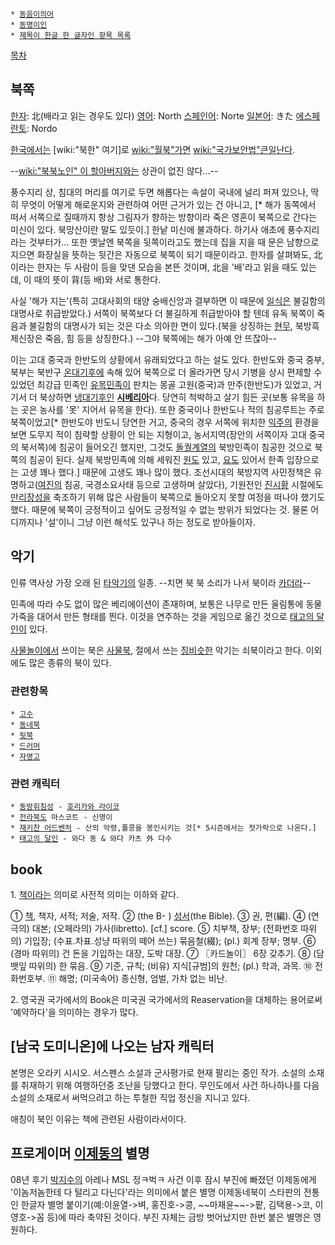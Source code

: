  * [[동음이의어]]
 * [[동명이인]]
 * [[제목이 한글 한 글자인 항목 목록]]

[[목차]]
== 북쪽 ==
[[한자]]: 北(배라고 읽는 경우도 있다)
[[영어]]: North
[[스페인어]]: Norte
[[일본어]]: きた
[[에스페란토]]: Nordo

[[한국]]에서는 [wiki:"북한" 여기]로 [[wiki:"월북"가면]] [[wiki:"국가보안법"큰일난다]].

--[[wiki:"북북노인" 이 할아버지]]와는 상관이 없진 않다...--

풍수지리 상, 침대의 머리를 여기로 두면 해롭다는 속설이 국내에 널리 퍼져 있으나, 딱히 무엇이 어떻게 해로운지와 관련하여 어떤 근거가 있는 건 아니고, [* 해가 동쪽에서 떠서 서쪽으로 질때까지 항상 그림자가 향하는 방향이라 죽은 영혼이 북쪽으로 간다는 미신이 있다. 북망산이란 말도 있듯이.]  한낱 미신에 불과하다. 하기사 애초에 풍수지리라는 것부터가...
또한 옛날엔 북쪽을 뒷쪽이라고도 했는데 집을 지을 때 문은 남향으로 지으면 화장실을 뜻하는 뒷간은 자동으로 북쪽이 되기 때문이라고. 한자를 살펴봐도, 北이라는 한자는 두 사람이 등을 맞댄 모습을 본뜬 것이며, 北을 '배'라고 읽을 때도 있는데, 이 때의 뜻이 背(등 배)와 서로 통한다.

사실 '해가 지는'(특히 고대사회의 태양 숭배신앙과 결부하면 이 때문에 [[일식]]은 불길함의 대명사로 취급받았다.) 서쪽이 북쪽보다 더 불길하게 취급받아야 할 텐데 유독 북쪽이 죽음과 불길함의 대명사가 되는 것은 다소 의아한 면이 있다.(북을 상징하는 [[현무]], 북방흑제신장은 죽음, 힘 등을 상징한다.) --그야 북쪽에는 해가 아예 안 뜨잖아--

이는 고대 중국과 한반도의 상황에서 유래되었다고 하는 설도 있다. 한반도와 중국 중부, 북부는 북반구 [[온대기후]]에 속해 있어 북쪽으로 더 올라가면 당시 기병을 상시 편제할 수 있었던 최강급 민족인 [[유목민족]]이 판치는 몽골 고원(중국)과 만주(한반도)가 있었고, 거기서 더 북상하면 [[냉대기후]]인 '''[[시베리아]]'''다. 당연히 척박하고 살기 힘든 곳(보통 유목을 하는 곳은 농사를 '못' 지어서 유목을 한다). 또한 중국이나 한반도나 적의 침공루트는 주로 북쪽이었고[* 한반도야 반도니 당연한 거고, 중국의 경우 서쪽에 위치한 [[익주]]의 환경을 보면 도무지 적이 침략할 상황이 안 되는 지형이고, 농서지역(장안의 서쪽이자 고대 중국의 북서쪽)에 침공이 들어오긴 했지만, 그것도 [[돌궐]]계열의 북방민족이 침공한 것으로 북쪽의 침공이 된다. 실제 북방민족에 의해 세워진 [[원]]도 있고, [[요]]도 있어서 한족 입장으로는 고생 꽤나 했다.] 때문에 고생도 꽤나 많이 했다. 조선시대의 북방지역 사민정책은 유명하고([[여진]]의 침공, 국경소요사태 등으로 고생하며 살았다), 기원전인 [[진시황]] 시절에도 [[만리장성]]을 축조하기 위해 많은 사람들이 북쪽으로 돌아오지 못할 여정을 떠나야 했기도 했다. 때문에 북쪽이 긍정적이고 싶어도 긍정적일 수 없는 방위가 되었다는 것. 물론 어디까지나 '설'이니 그냥 이런 해석도 있구나 하는 정도로 받아들이자. 
== 악기 ==
인류 역사상 가장 오래 된 [[타악기]]의 일종. --치면 북 북 소리가 나서 북이라 [[카더라]]--

민족에 따라 수도 없이 많은 베리에이션이 존재하며, 보통은 나무로 만든 울림통에 동물 가죽을 대어서 만든 형태를 띈다. 이것을 연주하는 것을 게임으로 옮긴 것으로 [[태고의 달인]]이 있다.

[[사물놀이]]에서 쓰이는 북은 [[사물북]], 절에서 쓰는 [[징]]비슷한 악기는 쇠북이라고 한다. 이외에도 많은 종류의 북이 있다.

=== 관련항목 ===
 * [[고수]]
 * [[동네북]]
 * [[뒷북]]
 * [[드러머]]
 * [[자명고]]
=== 관련 캐릭터 ===
 * [[동방휘침성]] - [[호리카와 라이코]]
 * [[전라북도]] 마스코트 - 신명이
 * [[재키찬 어드벤처]] - 산의 악령,폴콩을 봉인시키는 것[* 5시즌에서는 젓가락으로 나온다.]
 * [[태고의 달인]] - 와다 동 & 와다 카츠 外 다수

== book ==
1. [[책]]이라는 의미로 사전적 의미는 이하와 같다.

① [[책]], 책자, 서적; 저술, 저작.
② (the B- ) [[성서]](the Bible).
③ 권, 편(編).
④ (연극의) 대본; (오페라의) 가사(libretto). [cf.] score.
⑤ 치부책, 장부; (전화번호 따위의) 기입장; 
(수표․차표․성냥 따위의 떼어 쓰는) 묶음철(綴); (pl.) 회계 장부; 명부.
⑥ (경마 따위의) 건 돈을 기입하는 대장, 도박 대장.
⑦ 〖카드놀이〗 6장 갖추기.
⑧ (담뱃잎 따위의) 한 묶음.
⑨ 기준, 규칙; (비유) 지식[규범]의 원천; (pl.) 학과, 과목.
⑩ 전화번호부.
⑪ 해명; (미국속어) 종신형, 엄벌, 가차 없는 비난. 

2. 영국권 국가에서의 Book은 미국권 국가에서의 Reaservation을 대체하는 용어로써 '예약하다'을 의미하는 경우가 많다.

== [남국 도미니온]에 나오는 남자 캐릭터 ==
본명은 오라키 시시오. 서스펜스 소설과 군사평가로 현재 팔리는 중인 작가.
소설의 소재를 취재하기 위해 여행하던중 조난을 당했다고 한다. 무인도에서 사건 하나하나를 다음 소설의 소재로서 써먹으려고 하는 투철한 직업 정신을 지니고 있다.

애칭이 북인 이유는 책에 관련된 사람이라서이다.

== 프로게이머 [[이제동]]의 별명 ==
08년 후기 [[박지수]]의 아레나 MSL 정ㅋ벅ㅋ 사건 이후 잠시 부진에 빠졌던 이제동에게 '이놈저놈한테 다 털리고 다닌다'라는 의미에서 붙은 별명 이제동네북이 스타판의 전통인 한글자 별명 붙이기(예:이윤열->벼, 홍진호->콩, ~~마재윤~~->팥, 김택용->코, 이영호->꼼 등)에 따라 축약된 것이다. 부진 자체는 금방 벗어났지만 한번 붙은 별명은 영원하다. 
